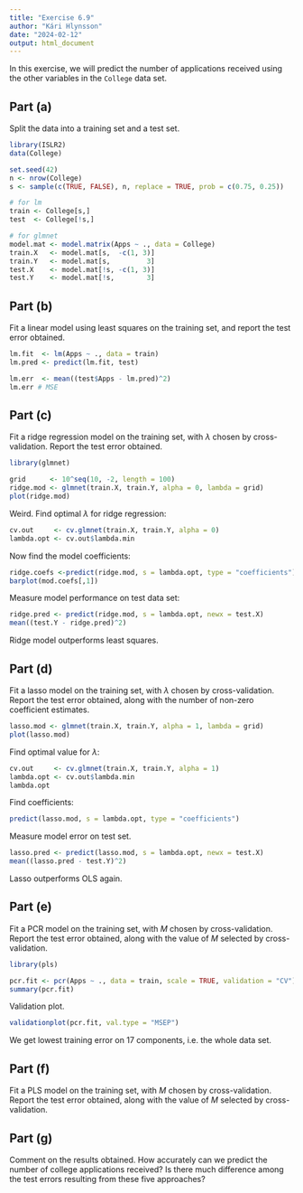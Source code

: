 ```yaml
---
title: "Exercise 6.9"
author: "Kári Hlynsson"
date: "2024-02-12"
output: html_document
---
```


In this exercise, we will predict the number of applications received using the other variables in the `College` data set.

## Part (a)
Split the data into a training set and a test set.

```r
library(ISLR2)
data(College)

set.seed(42)
n <- nrow(College)
s <- sample(c(TRUE, FALSE), n, replace = TRUE, prob = c(0.75, 0.25))

# for lm
train <- College[s,]
test  <- College[!s,]

# for glmnet
model.mat <- model.matrix(Apps ~ ., data = College)
train.X   <- model.mat[s,  -c(1, 3)]
train.Y   <- model.mat[s,         3]
test.X    <- model.mat[!s, -c(1, 3)]
test.Y    <- model.mat[!s,        3]
```


## Part (b)
Fit a linear model using least squares on the training set, and report the test error obtained.

```r
lm.fit  <- lm(Apps ~ ., data = train)
lm.pred <- predict(lm.fit, test)

lm.err  <- mean((test$Apps - lm.pred)^2)
lm.err # MSE
```

## Part (c)
Fit a ridge regression model on the training set, with $\lambda$ chosen by cross-validation. Report the test error obtained.

```r
library(glmnet)

grid      <- 10^seq(10, -2, length = 100)
ridge.mod <- glmnet(train.X, train.Y, alpha = 0, lambda = grid)
plot(ridge.mod)
```

Weird. Find optimal $\lambda$ for ridge regression:

```r
cv.out     <- cv.glmnet(train.X, train.Y, alpha = 0)
lambda.opt <- cv.out$lambda.min
```

Now find the model coefficients:

```r
ridge.coefs <-predict(ridge.mod, s = lambda.opt, type = "coefficients")
barplot(mod.coefs[,1])
```

Measure model performance on test data set:

```r
ridge.pred <- predict(ridge.mod, s = lambda.opt, newx = test.X)
mean((test.Y - ridge.pred)^2)
```

Ridge model outperforms least squares.

## Part (d)
Fit a lasso model on the training set, with $\lambda$ chosen by cross-validation. Report the test error obtained, along with the number of non-zero coefficient estimates.

```r
lasso.mod <- glmnet(train.X, train.Y, alpha = 1, lambda = grid)
plot(lasso.mod)
```

Find optimal value for $\lambda$:

```r
cv.out     <- cv.glmnet(train.X, train.Y, alpha = 1)
lambda.opt <- cv.out$lambda.min
lambda.opt
```

Find coefficients:

```r
predict(lasso.mod, s = lambda.opt, type = "coefficients")
```

Measure model error on test set.

```r
lasso.pred <- predict(lasso.mod, s = lambda.opt, newx = test.X)
mean((lasso.pred - test.Y)^2)
```

Lasso outperforms OLS again.

## Part (e)
Fit a PCR model on the training set, with $M$ chosen by cross-validation. Report the test error obtained, along with the value of $M$
selected by cross-validation.

```r
library(pls)

pcr.fit <- pcr(Apps ~ ., data = train, scale = TRUE, validation = "CV")
summary(pcr.fit)
```

Validation plot.

```r
validationplot(pcr.fit, val.type = "MSEP")
```

We get lowest training error on 17 components, i.e. the whole data set.

## Part (f)
Fit a PLS model on the training set, with $M$ chosen by cross-validation. Report the test error obtained, along with the value of $M$
selected by cross-validation.

## Part (g)
Comment on the results obtained. How accurately can we predict the number of college applications received? Is there much difference
among the test errors resulting from these five approaches?
